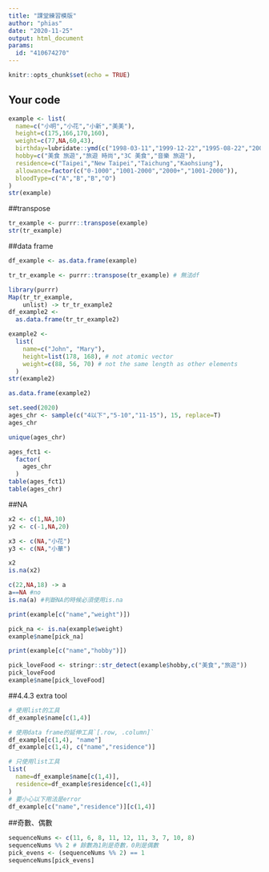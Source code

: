 ```yaml
---
title: "課堂練習模版"
author: "phias"
date: "2020-11-25"
output: html_document
params:
  id: "410674270"
---
```


```r
knitr::opts_chunk$set(echo = TRUE)
```

## Your code

```r
example <- list(
  name=c("小明","小花","小新","美美"),
  height=c(175,166,170,160),
  weight=c(77,NA,60,43),
  birthday=lubridate::ymd(c("1998-03-11","1999-12-22","1995-08-22","2001-10-10")),
  hobby=c("美食 旅遊","旅遊 時尚","3C 美食","音樂 旅遊"),
  residence=c("Taipei","New Taipei","Taichung","Kaohsiung"),
  allowance=factor(c("0-1000","1001-2000","2000+","1001-2000")),
  bloodType=c("A","B","B","O")
)
str(example)


```
##transpose
```r
tr_example <- purrr::transpose(example)
str(tr_example)
```
##data frame
```r
df_example <- as.data.frame(example)
```

```r
tr_tr_example <- purrr::transpose(tr_example) # 無法df
```

```r
library(purrr)
Map(tr_tr_example,
    unlist) -> tr_tr_example2
df_example2 <- 
  as.data.frame(tr_tr_example2)
```

```r
example2 <- 
  list(
    name=c("John", "Mary"),
    height=list(178, 168), # not atomic vector
    weight=c(88, 56, 70) # not the same length as other elements
  )
str(example2)

as.data.frame(example2)
```

```r
set.seed(2020)
ages_chr <- sample(c("4以下","5-10","11-15"), 15, replace=T)
ages_chr

unique(ages_chr)

ages_fct1 <- 
  factor(
    ages_chr
  )
table(ages_fct1)
table(ages_chr)
```

##NA
```r
x2 <- c(1,NA,10)
y2 <- c(-1,NA,20)

x3 <- c(NA,"小花")
y3 <- c(NA,"小華")

x2
is.na(x2)
```

```r
c(22,NA,18) -> a
a==NA #no
is.na(a) #判斷NA的時候必須使用is.na
```

```r
print(example[c("name","weight")])

pick_na <- is.na(example$weight)
example$name[pick_na]
```

```r
print(example[c("name","hobby")])

pick_loveFood <- stringr::str_detect(example$hobby,c("美食","旅遊"))
pick_loveFood
example$name[pick_loveFood]
```
##4.4.3 extra tool
```r
# 使用list的工具
df_example$name[c(1,4)]

# 使用data frame的延伸工具`[.row, .column]`
df_example[c(1,4), "name"]
df_example[c(1,4), c("name","residence")]

# 只使用list工具
list(
  name=df_example$name[c(1,4)],
  residence=df_example$residence[c(1,4)]
)
# 要小心以下用法是error
df_example[c("name","residence")][c(1,4)]
```
##奇數、偶數
```r
sequenceNums <- c(11, 6, 8, 11, 12, 11, 3, 7, 10, 8)
sequenceNums %% 2 # 餘數為1則是奇數，0則是偶數
pick_evens <- (sequenceNums %% 2) == 1
sequenceNums[pick_evens]
```



